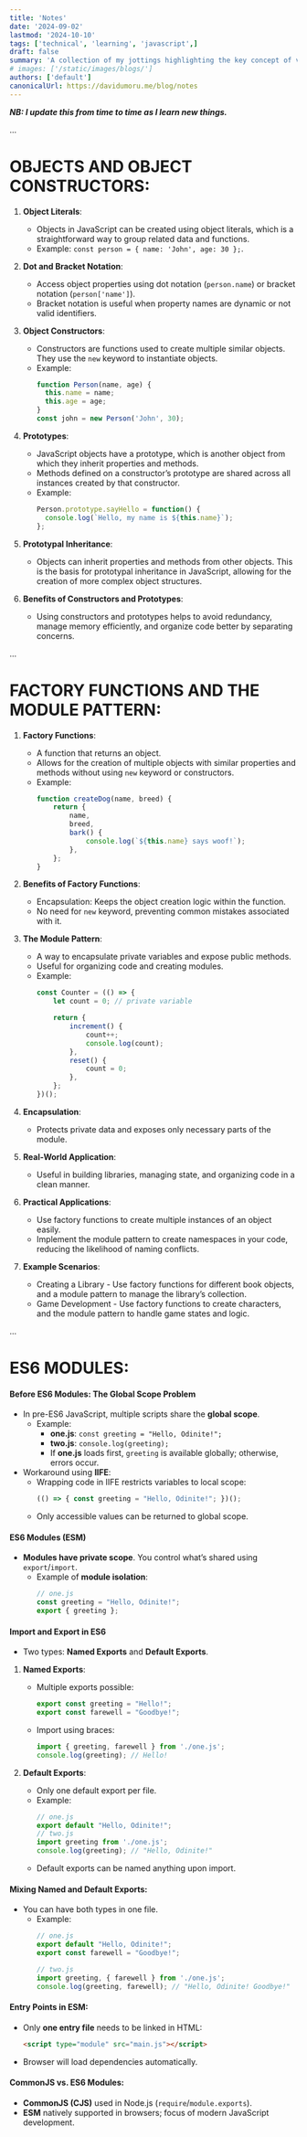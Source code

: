 ```yaml
---
title: 'Notes'
date: '2024-09-02'
lastmod: '2024-10-10'
tags: ['technical', 'learning', 'javascript',]
draft: false
summary: 'A collection of my jottings highlighting the key concept of various topics in JavaScript.'
# images: ['/static/images/blogs/']
authors: ['default']
canonicalUrl: https://davidumoru.me/blog/notes
---
```



***NB: I update this from time to time as I learn new things.***

...
# OBJECTS AND OBJECT CONSTRUCTORS:

1. **Object Literals**: 
   - Objects in JavaScript can be created using object literals, which is a straightforward way to group related data and functions.
   - Example: `const person = { name: 'John', age: 30 };`.

2. **Dot and Bracket Notation**:
   - Access object properties using dot notation (`person.name`) or bracket notation (`person['name']`).
   - Bracket notation is useful when property names are dynamic or not valid identifiers.

3. **Object Constructors**:
   - Constructors are functions used to create multiple similar objects. They use the `new` keyword to instantiate objects.
   - Example: 
     ```javascript
     function Person(name, age) {
       this.name = name;
       this.age = age;
     }
     const john = new Person('John', 30);
     ```

4. **Prototypes**:
   - JavaScript objects have a prototype, which is another object from which they inherit properties and methods.
   - Methods defined on a constructor’s prototype are shared across all instances created by that constructor.
   - Example: 
     ```javascript
     Person.prototype.sayHello = function() {
       console.log(`Hello, my name is ${this.name}`);
     };
     ```

5. **Prototypal Inheritance**:
   - Objects can inherit properties and methods from other objects. This is the basis for prototypal inheritance in JavaScript, allowing for the creation of more complex object structures.

6. **Benefits of Constructors and Prototypes**:
   - Using constructors and prototypes helps to avoid redundancy, manage memory efficiently, and organize code better by separating concerns.

...
# FACTORY FUNCTIONS AND THE MODULE PATTERN:

1. **Factory Functions**:
   - A function that returns an object.
   - Allows for the creation of multiple objects with similar properties and methods without using `new` keyword or constructors.
   - Example:
     ```javascript
     function createDog(name, breed) {
         return {
             name,
             breed,
             bark() {
                 console.log(`${this.name} says woof!`);
             },
         };
     }
     ```

2. **Benefits of Factory Functions**:
   - Encapsulation: Keeps the object creation logic within the function.
   - No need for `new` keyword, preventing common mistakes associated with it.

3. **The Module Pattern**:
   - A way to encapsulate private variables and expose public methods.
   - Useful for organizing code and creating modules.
   - Example:
     ```javascript
     const Counter = (() => {
         let count = 0; // private variable

         return {
             increment() {
                 count++;
                 console.log(count);
             },
             reset() {
                 count = 0;
             },
         };
     })();
     ```

4. **Encapsulation**:
   - Protects private data and exposes only necessary parts of the module.

5. **Real-World Application**:
   - Useful in building libraries, managing state, and organizing code in a clean manner.

6. **Practical Applications**:
   - Use factory functions to create multiple instances of an object easily.
   - Implement the module pattern to create namespaces in your code, reducing the likelihood of naming conflicts.

7. **Example Scenarios**:
   - Creating a Library - Use factory functions for different book objects, and a module pattern to manage the library’s collection.
   - Game Development - Use factory functions to create characters, and the module pattern to handle game states and logic.

...
# ES6 MODULES:

#### **Before ES6 Modules: The Global Scope Problem**
- In pre-ES6 JavaScript, multiple scripts share the **global scope**.
  - Example:
    - **one.js**: `const greeting = "Hello, Odinite!";`
    - **two.js**: `console.log(greeting);`
    - If **one.js** loads first, `greeting` is available globally; otherwise, errors occur.
- Workaround using **IIFE**:
  - Wrapping code in IIFE restricts variables to local scope:
    ```javascript
    (() => { const greeting = "Hello, Odinite!"; })();
    ```
  - Only accessible values can be returned to global scope.

#### **ES6 Modules (ESM)**
- **Modules have private scope**. You control what’s shared using `export`/`import`.
  - Example of **module isolation**:
    ```javascript
    // one.js
    const greeting = "Hello, Odinite!";
    export { greeting };
    ```

#### **Import and Export in ES6**
- Two types: **Named Exports** and **Default Exports**.
  
1. **Named Exports**:
   - Multiple exports possible:
     ```javascript
     export const greeting = "Hello!";
     export const farewell = "Goodbye!";
     ```
   - Import using braces:
     ```javascript
     import { greeting, farewell } from './one.js';
     console.log(greeting); // Hello!
     ```

2. **Default Exports**:
   - Only one default export per file.
   - Example:
     ```javascript
     // one.js
     export default "Hello, Odinite!";
     // two.js
     import greeting from './one.js';
     console.log(greeting); // "Hello, Odinite!"
     ```
   - Default exports can be named anything upon import.

#### **Mixing Named and Default Exports**:
- You can have both types in one file.
  - Example:
    ```javascript
    // one.js
    export default "Hello, Odinite!";
    export const farewell = "Goodbye!";
    
    // two.js
    import greeting, { farewell } from './one.js';
    console.log(greeting, farewell); // "Hello, Odinite! Goodbye!"
    ```

#### **Entry Points in ESM**:
- Only **one entry file** needs to be linked in HTML:
  ```html
  <script type="module" src="main.js"></script>
  ```
- Browser will load dependencies automatically.

#### **CommonJS vs. ES6 Modules**:
- **CommonJS (CJS)** used in Node.js (`require`/`module.exports`).
- **ESM** natively supported in browsers; focus of modern JavaScript development.